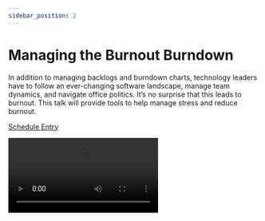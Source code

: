 ```yaml
---
sidebar_position: 2
---
```



# Managing the Burnout Burndown

In addition to managing backlogs and burndown charts, technology leaders have to follow an ever-changing software landscape, manage team dynamics, and navigate office politics. It’s no surprise that this leads to burnout. This talk will provide tools to help manage stress and reduce burnout.

<Speaker
  name='Anjuan Simmons'
  position='Staff Engineering Manager at GitHub'
  imageUrl='https://sessionize.com/image/6887-400o400o2-67-1dbd-4fa8-a570-e7fa664c53a6.01759743-0f17-43ef-a904-6b98e95bbfa9.jpg'
/>

[Schedule Entry](https://railsconf2023.sessionize.com/session/452833)

<Video src="https://www.youtube.com/embed/BDnWcZobdrA" />

## Attendees
* Reed

| Relevancy    | Interesting |
| ----------- | ----------- |
| 5           | 5           |

## Notes

Always needing to keep up can be stressful. Always be shipping. Burned out people often burn down things. Teams wither and communication suffers. As managers or workers we need to understand burn out. “Always be shipping” turns into “always be slipping” as deadlines pass. Burn down chart is part of SCRUM. Ideal line of amount of work over number of days that goes down until all work is complete. There are other things besides tickets that need to be “burned down”.

* Burnout Problem
  * Exhaustion, cynicism and detachment
  * Sense of ineffectiveness and lack of accomplishment
  * The ongoing feeling that today's resources aren't enough to meet tomorrow's demands
  * Emotional exhaustion
    * You have nothing left to give
  * Depersonalization
    * You start to “un-person” people
  * Reduced personal accomplishment
  * Gallup poll said 23% of workers feel burnout very often or always, 44% sometimes
  * Workplace stress contributes 8% to health care costs or $190 billion
  * High blood pressure, fatigue, sadness, anger, increased visits to doctor, more sick days
* Common solutions
  * Decked out offices, amenities, treating devs like royalty
  * Escapism
* Burnout Resistance Framework
  * Servers as metaphor - built to be resilient, uptime, structured to handle normal load
  * Increasing and optimizing your availability
  * Burning down barriers
    * We're built for relationships
    * Work in public
    * Team channels
    * Recognize work
    * Meet in person
    * Burn down distractions
    * Read Deep Work
    * Get off social media
    * Leverage power of saying no
    * Focus on something
    * “Castle” from chess - “I can't do this, but I can do this.”
    * Chew your food - 32 times
    * Burn down illness
  * The ideal line (burn down chart)
  * Volunteer
  * Journal - harness your attention and focus
  * Walk
